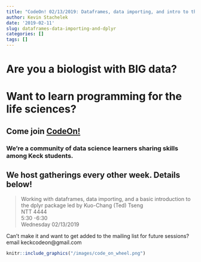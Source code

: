 ```yaml
---
title: "CodeOn! 02/13/2019: Dataframes, data importing, and intro to the dplyr package"
author: Kevin Stachelek
date: '2019-02-11'
slug: dataframes-data-importing-and-dplyr
categories: []
tags: []
---
```


# Are you a biologist with __BIG__ data? 

# Want to learn programming for the life sciences? 

## Come join [CodeOn!](https://keckcodeon.netlify.com) 

### We're a community of data science learners sharing skills among Keck students. 

## We host gatherings every other week. Details below!


> Working with dataframes, data importing, and a basic introduction to the dplyr package
led by Kuo-Chang (Ted) Tseng  
NTT 4444  
5:30 -6:30  
Wednesday 02/13/2019


Can't make it and want to get added to the mailing list for future sessions? email keckcodeon@gmail.com

```r
knitr::include_graphics("/images/code_on_wheel.png")
```


